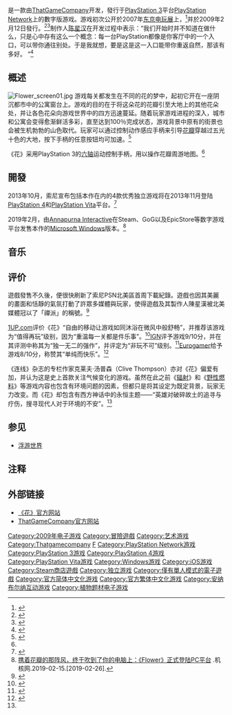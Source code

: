 {{noteTA|G1=Games}}
{{Infobox VG
|title= 花
| image = File:Flowerthegame.png
| english =  Flower
|caption= 
|developer= [[ThatGameCompany|ThatGameCompany]]<br>[[蓝点游戏工作室|蓝点游戏工作室]]<small>（移植）</small>
|publisher= [[索尼电脑娱乐|索尼]]<br>[[安纳布尔纳互动|安纳布尔纳互动]](<small>iOS</small>、<small>Win</small>)
|designer= [[陈星汉|陈星汉]]
|series= 
|engine=  PhyreEngine
|released= '''PS3'''<br>2009年2月12日<ref name=NARelease /><ref name=EURelease /><br>'''PSV'''、'''PS4'''<br>2013年11月15日<ref name="PSVPS4" /><br>'''iOS'''{{vgr|WW|2017年9月29日}}'''Windows'''{{vgr|WW|2019年2月15日}}
|genre= [[冒险游戏|冒险]]（AVG）<ref>{{Cite web |url=http://www.jp.playstation.com/scej/title/flowery/ |title=PlayStation日本官方网站 |accessdate=2009-07-02 |archive-date=2009-06-25 |archive-url=https://web.archive.org/web/20090625115142/http://www.jp.playstation.com/scej/title/flowery/ |dead-url=no }}</ref>
|modes= [[单人游戏|单人游戏]]
|platforms= [[PlayStation_3|PlayStation 3]]<br>[[PlayStation_4|PlayStation 4]]<br>[[PlayStation_Vita|PlayStation Vita]]<br>[[iOS|iOS]]<br>[[Microsoft_Windows|Microsoft Windows]]
}}

{{vgname|花|en=Flower}}是一款由[[ThatGameCompany|ThatGameCompany]]开发，發行于[[PlayStation_3|PlayStation 3]]平台[[PlayStation_Network|PlayStation Network]]上的數字版游戏。游戏初次公开於2007年[[东京电玩展|东京电玩展]]上，<ref>{{cite web|url=http://www.joystiq.com/2007/11/29/flow-dev-discusses-blossoming-new-project/|title=FlOw dev discusses blossoming new project|publisher=Joystiq|author=Ross Miller|date=2007-11-29|accessdate=2008-08-22|archive-url=https://web.archive.org/web/20081012173458/http://www.joystiq.com/2007/11/29/flow-dev-discusses-blossoming-new-project/|archive-date=2008-10-12|dead-url=yes}}</ref>并於2009年2月12日發行。<ref name=NARelease>{{cite web|url=http://blog.us.playstation.com/2009/01/19/stop-and-smell-the-flower-on-psn-february-12th/|title=Stop and smell the Flower on PSN February 12th|publisher=SCEA|accessdate=2009-07-02|archive-date=2009-06-18|archive-url=https://web.archive.org/web/20090618060023/http://blog.us.playstation.com/2009/01/19/stop-and-smell-the-flower-on-psn-february-12th/|dead-url=no}}</ref><ref name=EURelease>{{cite web|url=http://www.eurogamer.net/articles/sony-prices-flower-up|title=Flower to cost just over six quid in Europe|publisher=Eurogamer|date=2009-02-02|accessdate=2009-07-02|archive-date=2009-06-11|archive-url=https://web.archive.org/web/20090611040240/http://www.eurogamer.net/articles/sony-prices-flower-up|dead-url=no}}</ref>制作人[[陈星汉|陈星汉]]在开发过程中表示：“我们开始时并不知道在做什么，只是心中存有这么一个概念：每一台PlayStation都像是你客厅中的一个入口，可以带你通往别处。于是我就想，要是这是这一入口能带你重返自然，那该有多好。 ”<ref>{{cite web|url=http://www.exclaim.ca/articles/multiarticlesub.aspx?csid1=130&csid2=807&fid1=36732 |title=存档副本 |accessdate=2015-12-22 |deadurl=yes |archiveurl=https://web.archive.org/web/20090317235322/http://www.exclaim.ca/articles/multiarticlesub.aspx?csid1=130&csid2=807&fid1=36732 |archivedate=2009-03-17 }}</ref>

== 概述 ==
[[Image:Flower_screen01.jpg|thumb]]
游戏每关都发生在不同的花的梦中，起初它开在一座阴沉都市中的公寓窗台上。游戏的目的在于将这朵花的花瓣引至大地上的其他花朵处，并让各色花朵向游戏世界中的四方迅速蔓延。随着玩家游戏进程的深入，城市和公寓会变得愈渐鲜活多彩，直至达到100％完成状态，游戏背景中原有的街景也会被生机勃勃的山色取代。玩家可以通过控制动作感应手柄来引导[[花瓣|花瓣]]穿越过五光十色的大地，按下手柄的任意按钮均可加速。<ref name="It's awesome: Flower PS3">{{cite web|url=http://www.ps3fanboy.com/2008/07/16/its-awesome-flower-ps3/|title=It's awesome: Flower (PS3)|publisher=PS3 Fanboy (Joystiq)|accessdate=2009-07-02|archive-date=2009-01-23|archive-url=https://web.archive.org/web/20090123085535/http://www.ps3fanboy.com/2008/07/16/its-awesome-flower-ps3|dead-url=no}}</ref>

《花》采用PlayStation 3的[[DualShock_3|六轴]]运动控制手柄，用以操作花瓣周游地图。<ref name="It's awesome: Flower PS3"/>

== 開發 ==
2013年10月，索尼宣布包括本作在内的4款优秀独立游戏将在2013年11月登陆[[PlayStation_4|PlayStation 4]]和[[PlayStation_Vita|PlayStation Vita]]平台。<ref name="PSVPS4">{{cite web|url=http://blog.us.playstation.com/2013/10/16/flower-flow-sound-shapes-escape-plan-coming-to-ps4/|title=Flower, flOw, Sound Shapes, Escape Plan Coming to PS4|publisher=索尼电脑娱乐北美|author=Nathan Gary|date=2013-10-16|accessdate=2013-10-17|archive-date=2015-09-08|archive-url=https://web.archive.org/web/20150908022358/http://blog.us.playstation.com/2013/10/16/flower-flow-sound-shapes-escape-plan-coming-to-ps4/|dead-url=no}}</ref>

2019年2月，由[[Annapurna_Interactive|Annapurna Interactive]]在Steam、GoG以及EpicStore等数字游戏平台发售本作的[[Windows|Microsoft Windows]]版本。<ref>[https://www.gcores.com/articles/106428 携着花瓣的那阵风，终于吹到了你的电脑上：《Flower》正式登陆PC平台] {{Wayback|url=https://www.gcores.com/articles/106428 |date=20190226234205 }}.机核网.2019-02-15.[2019-02-26].</ref>
== 音乐 ==
{{Infobox album
| Name        = 《Flower》原聲帶
| Type        = soundtrack
| cover = 
| Artist      = [[Vincent_Diamante|Vincent Diamante]]
| Released    = 2010年 {{Small|（数字下载）}}
| Recorded    =
| Genre       = [[遊戲音樂|游戏音乐原声]]
| Length      = 67分鐘
| Label       =
| Last album  =
| This album  =
| Next album  =
}}

== 评价 ==
{{VG Reviews
|1UP = A<ref name=1upRev />
|IGN = 9/10<ref name=IGNRev />
|EuroG = 8/10<ref name=EuroGRev />
|
|GR = 89%<ref>{{cite web | url = http://www.gamerankings.com/htmlpages2/943340.asp | title = Flower Reviews | publisher = [[GameRankings|GameRankings]] | accessdate = 2009-02-15 | archive-date = 2009-02-14 | archive-url = https://web.archive.org/web/20090214132210/http://www.gamerankings.com/htmlpages2/943340.asp | dead-url = no }}</ref>
|MC = PS3: 87/100 <small><ref>{{cite web | url = http://www.metacritic.com/games/platforms/ps3/flower | title = Flower (ps3:2009): Reviews | publisher = [[Metacritic|Metacritic]] | accessdate = 2009-02-15 | archive-date = 2012-10-21 | archive-url = https://web.archive.org/web/20121021073816/http://www.metacritic.com/game/playstation-3/flower | dead-url = no }}</ref><br />PS4: 91/100 <small></small><ref>{{cite web |url = https://www.metacritic.com/game/playstation-4/flower |title = "flower for PlayStation 4 Reviews" |publisher = [[Metacritic|Metacritic]] |date = 2013-12-02 |accessdate = 2019-05-11 |archive-date = 2017-12-25 |archive-url = https://web.archive.org/web/20171225094929/http://www.metacritic.com/game/playstation-4/flower |dead-url = no }}</ref>
}}

遊戲發售不久後，便很快刷新了索尼PSN北美區首周下載紀錄。遊戲也因其美麗的畫面和恬靜的氣氛打動了許眾多媒體與玩家，使得遊戲及其製作人陳星漢被北美媒體冠以了「禪派」的稱號。<ref name="Renmin">{{cite web | language = zh-cn | publisher = 人民日报海外版 | title = 游戏男孩陈星汉：碰触，唤醒自然 | url = http://chinese.people.com.cn/GB/9403102.html | author =  | date = 2009年6月3日 | accessdate = 2009年7月2日 | archive-date = 2009年8月21日 | archive-url = https://web.archive.org/web/20090821051832/http://chinese.people.com.cn/GB/9403102.html | dead-url = no }}</ref>

[[1UP.com|1UP.com]]评价《花》“自由的移动让游戏如同沐浴在微风中般舒畅”，并推荐该游戏为“值得再玩”级别，因为“重温每一关都是件乐事”。<ref name=1upRev>{{cite web |url=http://www.1up.com/do/reviewPage?cId=3172687 |title=Flower Review for the PS3 from 1UP.com |accessdate=2009-02-09 |deadurl=yes |archiveurl=https://www.webcitation.org/5yPcOnGbT?url=http://www.1up.com/reviews/flower |archivedate=2011-05-03 }}</ref>[[IGN|IGN]]评予游戏9/10分，并在其评测中称其为“独一无二的强作”，并评定为“非玩不可”级别。<ref name=IGNRev>{{cite web|url=http://ps3.ign.com/articles/952/952529p1.html|title=IGN.com's review for Flower on the PS3|accessdate=2009-02-09|archive-date=2009-02-22|archive-url=https://web.archive.org/web/20090222170257/http://ps3.ign.com/articles/952/952529p1.html|dead-url=no}}</ref>[[Eurogamer|Eurogamer]]给予游戏8/10分，称赞其“单纯而快乐”。<ref name=EuroGRev>{{cite web|url=http://www.eurogamer.net/articles/flower_4?page=2|title=Eurogamer - Flower review|publisher=Eurogamer|accessdate=2009-07-02|archive-date=2009-06-18|archive-url=https://web.archive.org/web/20090618144305/http://www.eurogamer.net/articles/flower_4?page=2|dead-url=no}}</ref>

《连线》杂志的专栏作家克莱夫·汤普森（Clive Thompson）亦对《花》偏爱有加，并认为这是史上首款关注气候变化的游戏。虽然在此之前《[[辐射系列|辐射]]》和《[[野性燃料|野性燃料]]》等游戏内容也包含有环境问题的因素，但都只是将其设定为既定背景，玩家无力改变。而《花》却包含有西方神话中的永恒主题——“英雄对破碎故土的追寻与疗伤，搜寻现代人对于环境的不安”。<ref name="Renmin" />

== 参见 ==
*[[浮游世界|浮游世界]]

== 注释 ==
{{reflist}}

== 外部链接 ==
*[http://thatgamecompany.com/games/flower/ 《花》官方网站] {{Wayback|url=http://thatgamecompany.com/games/flower/ |date=20100919090541 }}
*[http://thatgamecompany.com/ ThatGameCompany官方网站] {{Wayback|url=http://thatgamecompany.com/ |date=20090221130746 }}

{{Thatgamecompany}}

{{DEFAULTSORT:Flower}}

[[Category:2009年电子游戏|Category:2009年电子游戏]]
[[Category:冒險遊戲|Category:冒險遊戲]]
[[Category:艺术游戏|Category:艺术游戏]]
[[Category:Thatgamecompany|Category:Thatgamecompany]]
[[Category:索尼互動娛樂遊戲|F]]
[[Category:PlayStation_Network游戏|Category:PlayStation Network游戏]]
[[Category:PlayStation_3游戏|Category:PlayStation 3游戏]]
[[Category:PlayStation_4游戏|Category:PlayStation 4游戏]]
[[Category:PlayStation_Vita游戏|Category:PlayStation Vita游戏]]
[[Category:Windows游戏|Category:Windows游戏]]
[[Category:iOS游戏|Category:iOS游戏]]
[[Category:Steam商店遊戲|Category:Steam商店遊戲]]
[[Category:独立游戏|Category:独立游戏]]
[[Category:僅有單人模式的電子遊戲|Category:僅有單人模式的電子遊戲]]
[[Category:官方简体中文化游戏|Category:官方简体中文化游戏]]
[[Category:官方繁体中文化游戏|Category:官方繁体中文化游戏]]
[[Category:安纳布尔纳互动游戏|Category:安纳布尔纳互动游戏]]
[[Category:植物题材电子游戏|Category:植物题材电子游戏]]